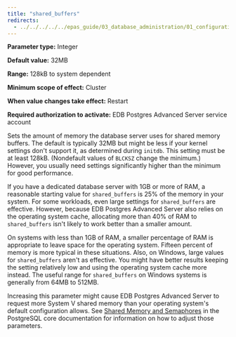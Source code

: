 ```yaml
---
title: "shared_buffers"
redirects:
  - ../../../../../epas_guide/03_database_administration/01_configuration_parameters/03_configuration_parameters_by_functionality/01_top_performance_related_parameters/01_shared_buffers #generated for docs/epas/reorg-role-use-case-mode
---
```


<div id="shared_buffers" class="registered_link"></div>

**Parameter type:** Integer

**Default value:** 32MB

**Range:** 128kB to system dependent

**Minimum scope of effect:** Cluster

**When value changes take effect:** Restart

**Required authorization to activate:** EDB Postgres Advanced Server service account

Sets the amount of memory the database server uses for shared memory buffers. The default is typically 32MB but might be less if your kernel settings don't support it, as determined during `initdb`. This setting must be at least 128kB. (Nondefault values of `BLCKSZ` change the minimum.) However, you usually need settings significantly higher than the minimum for good performance.

If you have a dedicated database server with 1GB or more of RAM, a reasonable starting value for `shared_buffers` is 25% of the memory in your system. For some workloads, even large settings for `shared_buffers` are effective. However, because EDB Postgres Advanced Server also relies on the operating system cache, allocating more than 40% of RAM to `shared_buffers` isn't likely to work better than a smaller amount.

On systems with less than 1GB of RAM, a smaller percentage of RAM is appropriate to leave space for the operating system. Fifteen percent of memory is more typical in these situations. Also, on Windows, large values for `shared_buffers` aren't as effective. You might have better results keeping the setting relatively low and using the operating system cache more instead. The useful range for `shared_buffers` on Windows systems is generally from 64MB to 512MB.

Increasing this parameter might cause EDB Postgres Advanced Server to request more System V shared memory than your operating system's default configuration allows. See [Shared Memory and Semaphores](https://www.postgresql.org/docs/15/kernel-resources.html#SYSVIPC) in the PostgreSQL core documentation for information on how to adjust those parameters.
